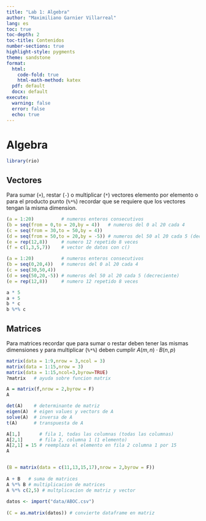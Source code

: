 ```yaml
---
title: "Lab 1: Algebra"
author: "Maximiliano Garnier Villarreal"
lang: es
toc: true
toc-depth: 2
toc-title: Contenidos
number-sections: true
highlight-style: pygments
theme: sandstone
format:
  html:
    code-fold: true
    html-math-method: katex
  pdf: default
  docx: default
execute:
  warning: false
  error: false
  echo: true
---
```


# Algebra

```r
library(rio)
```


## Vectores

Para sumar (`+`), restar (`-`) o multiplicar (`*`) vectores elemento por elemento o para el producto punto (`%*%`) recordar que se requiere que los vectores tengan la misma dimension.

```r
(a = 1:20)          # numeros enteros consecutivos
(b = seq(from = 0,to = 20,by = 4))   # numeros del 0 al 20 cada 4
(c = seq(from = 30,to = 50,by = 4))
(d = seq(from = 50,to = 20,by = -5)) # numeros del 50 al 20 cada 5 (decreciente)
(e = rep(12,8))     # numero 12 repetido 8 veces
(f = c(1,3,5,7))    # vector de datos con c()

(a = 1:20)          # numeros enteros consecutivos
(b = seq(0,20,4))   # numeros del 0 al 20 cada 4
(c = seq(30,50,4))
(d = seq(50,20,-5)) # numeros del 50 al 20 cada 5 (decreciente)
(e = rep(12,8))     # numero 12 repetido 8 veces

a * 5
a + 5
b * c
b %*% c
```


## Matrices

Para matrices recordar que para sumar o restar deben tener las mismas dimensiones y para multiplicar (`%*%`) deben cumplir $A(m,n) \cdot B(n,p)$

```r
matrix(data = 1:9,nrow = 3,ncol = 3)
matrix(data = 1:15,nrow = 3)
matrix(data = 1:15,ncol=3,byrow=TRUE)
?matrix   # ayuda sobre funcion matrix

A = matrix(f,nrow = 2,byrow = F)
A

det(A)    # determinante de matriz
eigen(A)  # eigen values y vectors de A
solve(A)  # inversa de A
t(A)      # transpuesta de A

A[1,]       # fila 1, todas las columnas (todas las columnas)
A[2,1]      # fila 2, columna 1 (1 elemento)
A[2,1] = 15 # reemplaza el elemento en fila 2 columna 1 por 15
A


(B = matrix(data = c(11,13,15,17),nrow = 2,byrow = F))
  
A + B   # suma de matrices
A %*% B # multiplicacion de matrices
A %*% c(2,5) # multplicacion de matriz y vector
 
datos <- import("data/ABOC.csv")
 
(C = as.matrix(datos)) # convierte dataframe en matriz
```



 